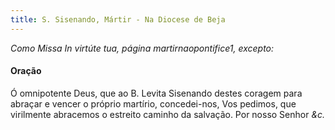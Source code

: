 ```yaml
---
title: S. Sisenando, Mártir - Na Diocese de Beja
---
```


<em>Como Missa In virtúte tua, página martirnaopontifice1, excepto:</em>

<h4 class="text-center">Oração</h4>
<div class="container-fluid">
  <div class="row">
    <div class="col-6 dropcaps text-justify"></div>
    <div class="col-6 dropcaps text-justify">
      Ó omnipotente Deus, que ao B. Levita Sisenando destes coragem para abraçar
      e vencer o próprio martírio, concedei-nos, Vos pedimos, que virilmente
      abracemos o estreito caminho da salvação. Por nosso Senhor <em>&c.</em>
    </div>
  </div>
</div>
